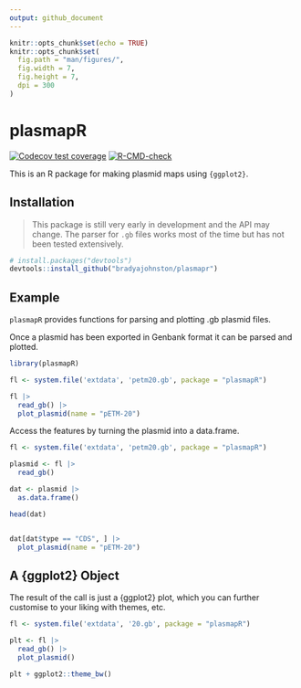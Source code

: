 ```yaml
---
output: github_document
---
```



```r
knitr::opts_chunk$set(echo = TRUE)
knitr::opts_chunk$set(
  fig.path = "man/figures/", 
  fig.width = 7, 
  fig.height = 7, 
  dpi = 300
)
```

# plasmapR

<!-- badges: start -->
  [![Codecov test coverage](https://codecov.io/gh/bradyajohnston/plasmapR/branch/main/graph/badge.svg)](https://app.codecov.io/gh/bradyajohnston/plasmapR?branch=main)
  [![R-CMD-check](https://github.com/bradyajohnston/plasmapR/actions/workflows/R-CMD-check.yaml/badge.svg)](https://github.com/bradyajohnston/plasmapR/actions/workflows/R-CMD-check.yaml)
  <!-- badges: end -->


This is an R package for making plasmid maps using `{ggplot2}`.

## Installation 

> This package is still very early in development and the API may change. The 
> parser for `.gb` files works most of the time but has not been tested 
> extensively.

```r
# install.packages("devtools")
devtools::install_github("bradyajohnston/plasmapr")
```


## Example

`plasmapR` provides functions for parsing and plotting .gb plasmid files. 

Once a plasmid has been exported in Genbank format it can be parsed and plotted.

```r
library(plasmapR)

fl <- system.file('extdata', 'petm20.gb', package = "plasmapR")

fl |> 
  read_gb() |> 
  plot_plasmid(name = "pETM-20")
```


Access the features by turning the plasmid into a data.frame.
```r
fl <- system.file('extdata', 'petm20.gb', package = "plasmapR")

plasmid <- fl |> 
  read_gb()

dat <- plasmid |> 
  as.data.frame()

head(dat)


dat[dat$type == "CDS", ] |> 
  plot_plasmid(name = "pETM-20")
```

## A {ggplot2} Object

The result of the call is just a {ggplot2} plot, which you can further customise 
to your liking with themes, etc.
```r
fl <- system.file('extdata', '20.gb', package = "plasmapR")

plt <- fl |> 
  read_gb() |> 
  plot_plasmid()

plt + ggplot2::theme_bw()
```

